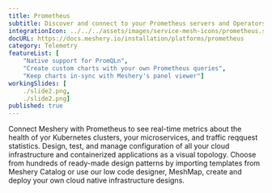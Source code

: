 ```yaml
---
title: Prometheus
subtitle: Discover and connect to your Prometheus servers and Operators
integrationIcon: ../../../assets/images/service-mesh-icons/prometheus.svg
docURL: https://docs.meshery.io/installation/platforms/prometheus
category: Telemetry
featureList: [
    "Native support for PromQLn",
    "Create custom charts with your own Prometheus queries",
    "Keep charts in-sync with Meshery's panel viewer"]
workingSlides: [
    ./slide2.png,
    ./slide2.png]
published: true
---
```


<p>
    Connect Meshery with Prometheus to see real-time metrics about the health of yor Kubernetes clusters, your microservices, and traffic reqquest statistics. Design, test, and manage configuration of all your cloud infrastructure and containerized applications as a visual topology. Choose from hundreds of ready-made design patterns by importing templates from Meshery Catalog or use our low code designer, MeshMap, create and deploy your own cloud native infrastructure designs.
</p>

